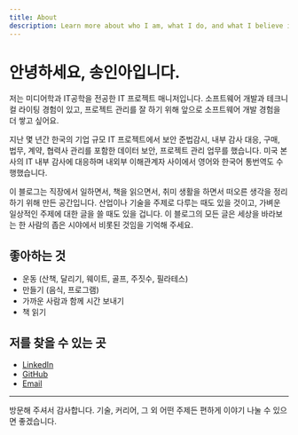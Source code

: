 ```yaml
---
title: About
description: Learn more about who I am, what I do, and what I believe in.
---
```


# 안녕하세요, 송인아입니다. 

저는 미디어학과 IT공학을 전공한 IT 프로젝트 매니저입니다. 
소프트웨어 개발과 테크니컬 라이팅 경험이 있고, 프로젝트 관리를 잘 하기 위해 앞으로 소프트웨어 개발 경험을 더 쌓고 싶어요. 

지난 몇 년간 한국의 기업 규모 IT 프로젝트에서 보안 준법감시, 내부 감사 대응, 구매, 법무, 계약, 협력사 관리를 포함한 데이터 보안, 프로젝트 관리 업무를 했습니다. 
미국 본사의 IT 내부 감사에 대응하며 내외부 이해관계자 사이에서 영어와 한국어 통번역도 수행했습니다. 

이 블로그는 직장에서 일하면서, 책을 읽으면서, 취미 생활을 하면서 떠오른 생각을 정리하기 위해 만든 공간입니다. 
산업이나 기술을 주제로 다루는 때도 있을 것이고, 가벼운 일상적인 주제에 대한 글을 쓸 때도 있을 겁니다. 
이 블로그의 모든 글은 세상을 바라보는 한 사람의 좁은 시야에서 비롯된 것임을 기억해 주세요.

## 좋아하는 것

- 운동 (산책, 달리기, 웨이트, 골프, 주짓수, 필라테스)
- 만들기 (음식, 프로그램)
- 가까운 사람과 함께 시간 보내기
- 책 읽기

## 저를 찾을 수 있는 곳

- [LinkedIn](https://www.linkedin.com/in/inah-song/)  
- [GitHub](https://github.com/yourgithub)  
- [Email](mailto:Inah.Song@ibm.com)

---

방문해 주셔서 감사합니다. 기술, 커리어, 그 외 어떤 주제든 편하게 이야기 나눌 수 있으면 좋겠습니다.